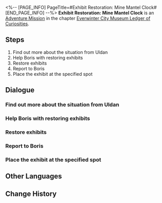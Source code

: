 <%-- [PAGE_INFO]
PageTitle=#Exhibit Restoration: Mine Mantel Clock#
[END_PAGE_INFO] --%>
{{Stub|Dialogue, characters, and location(s)}}
{{Mission Infobox
|id            = 8001216
|title         = 
|image         = Mission Exhibit Restoration: Mine Mantel Clock.png
|type          = Adventure
|event_name    = 
|chapter       = Everwinter City Museum Ledger of Curiosities
|requirements  = 
|summary       = Belobog's History and Culture Museum will be opening soon. Uldan is collecting appropriate exhibits to ensure a successful opening.
You have helped Exhibit Restorer Boris restore the mine mantel clock, adding another valuable piece to the museum's collection.
|characters    = <!--characters that appear in this mission-->
|startLocation = <!--location as it intially appears on the mission screen-->
|world         = <!--i.e. Penacony-->
|area          = <!--i.e. A Child's Dream-->
|prev          = 
|next          = 
|exp           = 
|credits       = 
|stellarJade   = 
|other         = 
}}
'''Exhibit Restoration: Mine Mantel Clock''' is an [[Adventure Mission]] in the chapter [[Everwinter City Museum Ledger of Curiosities]].

==Steps==
# Find out more about the situation from Uldan
# Help Boris with restoring exhibits
# Restore exhibits
# Report to Boris
# Place the exhibit at the specified spot

<!--
==Gameplay Notes==

--><!--
==Trial Character==

-->
==Dialogue==
{{Stub Dialogue}}
===Find out more about the situation from Uldan===
{{Mission Description|type=adventure|location=<!--to be added-->|Belobog's History and Culture Museum will be opening soon. Uldan is collecting appropriate exhibits to ensure a successful opening.<br />Boris, the restorer of the museum, seems to be troubled. Go and find him at the restoration room.}}
{{Dialogue Start}}
:{{tx}}
{{Dialogue End}}

===Help Boris with restoring exhibits===
{{Mission Description|type=adventure|location=<!--to be added-->|update|Belobog's History and Culture Museum will be opening soon. Uldan is collecting appropriate exhibits to ensure a successful opening.<br />Boris, the restorer of the museum, seems to be troubled. Go and find him at the restoration room.}}
{{Dialogue Start}}
:{{tx}}
{{Dialogue End}}

===Restore exhibits===
{{Mission Description|type=adventure|location=<!--to be added-->|update|Belobog's History and Culture Museum will be opening soon. Uldan is collecting appropriate exhibits to ensure a successful opening.<br />Boris, the restorer of the museum, seems to be troubled. Go and find him at the restoration room.}}
{{Dialogue Start}}
:{{tx}}
{{Dialogue End}}

===Report to Boris===
{{Mission Description|type=adventure|location=<!--to be added-->|update|Belobog's History and Culture Museum will be opening soon. Uldan is collecting appropriate exhibits to ensure a successful opening.<br />Boris, the restorer of the museum, seems to be troubled. Go and find him at the restoration room.}}
{{Dialogue Start}}
:{{tx}}
{{Dialogue End}}

===Place the exhibit at the specified spot===
{{Mission Description|type=adventure|location=<!--to be added-->|update|Belobog's History and Culture Museum will be opening soon. Uldan is collecting appropriate exhibits to ensure a successful opening.<br />Boris, the restorer of the museum, seems to be troubled. Go and find him at the restoration room.}}
{{Dialogue Start}}
:{{tx}}
{{Dialogue End}}

==Other Languages==
{{Other Languages
|en   = Exhibit Restoration: Mine Mantel Clock
|zhs  = 藏品修复•矿区座钟
|zht  = 館藏修復•礦區座鐘
|ja   = 収蔵品修復・鉱区の置時計
|ko   = 소장품 수리•광산구역 탁상시계
|es   = Restauración de objeto: reloj de la mina
|fr   = Restauration de pièce d'exposition : Horloge minière
|ru   = Реставрация экспонатов: Часы из шахты
|th   = ซ่อมแซมวัตถุจัดแสดง: นาฬิกาประจำเหมือง
|vi   = Chỉnh Sửa Vật Sưu Tập - Đồng Hồ Khu Mỏ
|de   = Restauration: Minenuhr
|id   = Perbaikan Koleksi: Jam Area Tambang
|pt   = Restauração de Obras: Relógio da Mina
}}

==Change History==
{{Change History|1.1}}
